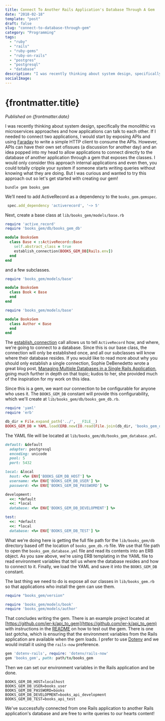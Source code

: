 ```yaml
---
title: Connect To Another Rails Application's Database Through A Gem
date: "2018-02-18"
template: "post"
draft: false
slug: "connect-to-database-through-gem"
category: "Programming"
tags:
  - "ruby"
  - "rails"
  - "ruby-gems"
  - "ruby-on-rails"
  - "postgres"
  - "postgresql"
  - "database"
description: "I was recently thinking about system design, specifically the monolithic vs microservices approaches and how applications can talk to each other."
socialImage:
---
```



# {frontmatter.title}

<PublishedOnOldBlog />

_Published on {frontmatter.date}_

I was recently thinking about system design, specifically the monolithic vs microservices approaches and how
applications can talk to each other. If I needed to connect two applications, I would start by exposing APIs and
using [Faraday](https://github.com/lostisland/faraday) to write a simple HTTP client to consume the APIs.
However, APIs can have their own set ofissues (a discussion for another day) and an idea popped into my head to
allow applications to connect directly to the database of another application through a gem that exposes the classes.
I would only consider this approach internal applications and even then, you could totally cripple your system if
someone starts writing queries without knowing what they are doing. But I was curious and wanted to try this approach
out so let's get started with creating our gem!

```shell
bundle gem books_gem
```

We’ll need to add ActiveRecord as a dependency to the `books_gem.gemspec`.

```ruby
 spec.add_dependency 'activerecord', '~> 5'
```

Next, create a base class at `lib/books_gem/models/base.rb`

```ruby
require 'active_record'
require 'books_gem/db/books_gem_db'

module BooksGem
  class Base < ::ActiveRecord::Base
    self.abstract_class = true
    establish_connection(BOOKS_GEM_DB[Rails.env])
  end
end
```

and a few subclasses.

```ruby
require 'books_gem/models/base'

module BooksGem
  class Book < Base
  end
end
```

```ruby
require 'books_gem/models/base'

module BooksGem
  class Author < Base
  end
end
```

The [establish_connection](http://api.rubyonrails.org/classes/ActiveRecord/ConnectionHandling.html#method-i-establish_connection)
call allows us to tell `ActiveRecord` how, and where, we're going to connect to a database. Since this is our base class,
the connection will only be established once, and all our subclasses will know where their database resides.
If you would like to read more about why you should only establish a single connection, Sophie DeBenedetto wrote a
great blog post, [Managing Multiple Databases in a Single Rails Application](http://www.thegreatcodeadventure.com/managing-multiple-databases-in-a-single-rails-application/),
going much further in depth on that topic; kudos to her, she provided much of the inspiration for my work on this idea.

Since this is a gem, we want our connection to be configurable for anyone who uses it. The `BOOKS_GEM_DB` constant will
provide this configurability, which we'll create at `lib/books_gem/db/books_gem_db.rb`.

```ruby
require 'yaml'
require 'erb'

db_dir = File.expand_path('../', __FILE__)
BOOKS_GEM_DB = YAML.load(ERB.new(IO.read(File.join(db_dir, 'books_gem_database.yml'))).result)
```

The YAML file will be located at `lib/books_gem/db/books_gem_database.yml`.

```ruby
default: &default
  adapter: postgresql
  encoding: unicode
  pool: 5
  port: 5432

local: &local
  host: <%= ENV['BOOKS_GEM_DB_HOST'] %>
  username: <%= ENV['BOOKS_GEM_DB_USER'] %>
  password: <%= ENV['BOOKS_GEM_DB_PASSWORD'] %>

development:
  <<: *default
  <<: *local
  database: <%= ENV['BOOKS_GEM_DB_DEVELOPMENT'] %>

test:
  <<: *default
  <<: *local
  database: <%= ENV['BOOKS_GEM_DB_TEST'] %>
```

What we're doing here is getting the full file path for the `lib/books_gem/db` directory based off the location of
`books_gem_db.rb` file. We use that file path to open the `books_gem_database.yml`
file and read its contents into an ERB object. As you saw above, we're using ERB templating in the YAML file to read
environment variables that tell us where the database resides and how to connect to it. Finally, we load the YAML and
save it into the `BOOKS_GEM_DB` constant.

The last thing we need to do is expose all our classes in `lib/books_gem.rb` so that applications who install the
gem can use them.

```ruby
require "books_gem/version"

require 'books_gem/models/book'
require 'books_gem/models/author'
```

That concludes writing the gem. There is an example project located at [https://github.com/jer-k/api_to_gem](https://github.com/jer-k/api_to_gem)
with instructions in the [README](https://github.com/jer-k/api_to_gem/blob/master/README.md) on how to test out the gem.
There is one last gotcha, which is ensuring that the environment variables from the Rails application are available when
the gem loads. I prefer to use [Dotenv](https://github.com/bkeepers/dotenv) and we would install it using the `rails-now`
preference.

```ruby
gem 'dotenv-rails', require: 'dotenv/rails-now'
gem 'books_gem', path: path/to/books_gem
```

Then we can set our environment variables in the Rails application and be done.

```shell
BOOKS_GEM_DB_HOST=localhost
BOOKS_GEM_DB_USER=books_user
BOOKS_GEM_DB_PASSWORD=books
BOOKS_GEM_DB_DEVELOPMENT=books_api_development
BOOKS_GEM_DB_TEST=books_api_test
```

We've successfully connected from one Rails application to another Rails application's database and are free to write
queries to our hearts content!
